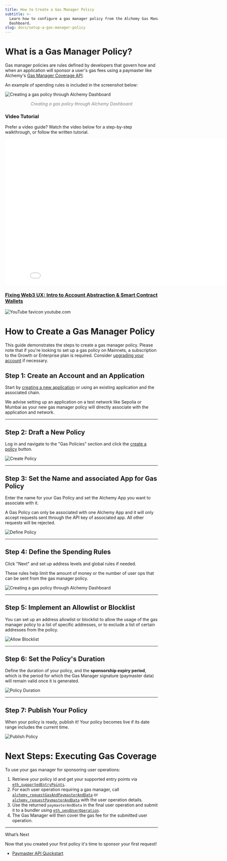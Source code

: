 ```yaml
---
title: How to Create a Gas Manager Policy
subtitle: >-
  Learn how to configure a gas manager policy from the Alchemy Gas Manager API
  Dashboard.
slug: docs/setup-a-gas-manager-policy
---
```


# What is a Gas Manager Policy?

Gas manager policies are rules defined by developers that govern how and when an application will sponsor a user's gas fees using a paymaster like Alchemy's [Gas Manager Coverage API](/reference/gas-manager-coverage-api-quickstart).

An example of spending rules is included in the screenshot below:

![Creating a gas policy through Alchemy Dashboard](/images/20e2cac-image.png)
<div align="center" style="color: gray; font-style: italic;">Creating a gas policy through Alchemy Dashboard</div>

### Video Tutorial

Prefer a video guide? Watch the video below for a step-by-step walkthrough, or follow the written tutorial.

<div class="video-embed-container">
  <iframe
    class="embedly-embed"
    src="//cdn.embedly.com/widgets/media.html?src=https%3A%2F%2Fwww.youtube.com%2Fembed%2FFctCx7TMRNc%3Ffeature%3Doembed&display_name=YouTube&url=https%3A%2F%2Fwww.youtube.com%2Fwatch%3Fv%3DFctCx7TMRNc&image=https%3A%2F%2Fi.ytimg.com%2Fvi%2FFctCx7TMRNc%2Fhqdefault.jpg&key=7788cb384c9f4d5dbbdbeffd9fe4b92f&type=text%2Fhtml&schema=youtube"
    width="854"
    height="480"
    scrolling="no"
    title="Fixing Web3 UX: Intro to Account Abstraction & Smart Contract Wallets"
    frameborder="0"
    allow="autoplay; fullscreen"
    allowfullscreen="true">
  </iframe>
  <div class="video-info">
    <h3 class="video-title">
      <a href="https://www.youtube.com/watch?v=FctCx7TMRNc" target="_blank">
        Fixing Web3 UX: Intro to Account Abstraction & Smart Contract Wallets
      </a>
    </h3>
    <div class="video-source">
      <img src="https://www.youtube.com/s/desktop/5f84c3cd/img/favicon.ico" class="source-favicon" alt="YouTube favicon"/>
      <span class="source-domain">youtube.com</span>
    </div>
  </div>
</div>

# How to Create a Gas Manager Policy

This guide demonstrates the steps to create a gas manager policy. Please note that if you're looking to set up a gas policy on Mainnets, a subscription to the Growth or Enterprise plan is required. Consider [upgrading your account](https://dashboard.alchemy.com/settings/billing) if necessary.

## Step 1: Create an Account and an Application

Start by [creating a new application](https://dashboard.alchemy.com/) or using an existing application and the associated chain.

<Info title = "Just testing? Try creating a policy on a testnet!">
  We advise setting up an application on a test network like Sepolia or Mumbai as your new gas manager policy will directly associate with the application and network.
</Info>

***

## Step 2: Draft a New Policy

Log in and navigate to the "Gas Policies" section and click the [create a policy](https://dashboard.alchemy.com/gas-policies/new) button.

![Create Policy](/images/aa17e8c-Screenshot_2023-05-23_at_3.39.26_PM.png)

***

## Step 3: Set the Name and associated App for Gas Policy

Enter the name for your Gas Policy and set the Alchemy App you want to associate with it.

<Info>
  A Gas Policy can only be associated with one Alchemy App and it will only accept requests sent through the API key of associated app. All other requests will be rejected.
</Info>

![Define Policy](/images/98e1a77-Screenshot_2023-03-23_at_7.57.30_PM.png)

***

## Step 4: Define the Spending Rules

Click "Next" and set up address levels and global rules if needed.

These rules help limit the amount of money or the number of user ops that can be sent from the gas manager policy.

![Creating a gas policy through Alchemy Dashboard](/images/20e2cac-image.png)

***

## Step 5: Implement an Allowlist or Blocklist

You can set up an address allowlist or blocklist to allow the usage of the gas manager policy to a list of specific addresses, or to exclude a list of certain addresses from the policy.

![Allow Blocklist](/images/5eeab44-Screenshot_2023-03-23_at_7.58.37_PM.png)

***

## Step 6: Set the Policy's Duration

Define the duration of your policy, and the **sponsorship expiry period**, which is the period for which the Gas Manager signature (paymaster data) will remain valid once it is generated.

![Policy Duration](/images/30be1db-paymaster-sponsorship.png)

***

## Step 7: Publish Your Policy

When your policy is ready, publish it! Your policy becomes live if its date range includes the current time.

![Publish Policy](/images/461dd0f-image.png)

# Next Steps: Executing Gas Coverage

To use your gas manager for sponsoring user operations:

1. Retrieve your policy id and get your supported entry points via [`eth_supportedEntryPoints`](/reference/eth-supportedentrypoints).
2. For each user operation requiring a gas manager, call [`alchemy_requestGasAndPaymasterAndData`](/reference/alchemy-requestgasandpaymasteranddata) or [`alchemy_requestPaymasterAndData`](/reference/alchemy-requestpaymasteranddata) with the user operation details.
3. Use the returned `paymasterAndData` in the final user operation and submit it to a bundler using [`eth_sendUserOperation`](/reference/eth-senduseroperation).
4. The Gas Manager will then cover the gas fee for the submitted user operation.

***

What’s Next

Now that you created your first policy it's time to sponsor your first request!

* [Paymaster API Quickstart](/reference/paymaster-api-quickstart)
